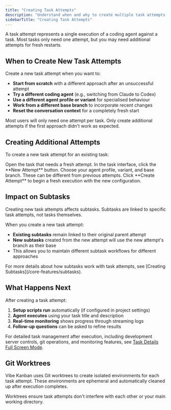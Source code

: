 ```yaml
---
title: "Creating Task Attempts"
description: "Understand when and why to create multiple task attempts for fresh restarts with different configurations."
sidebarTitle: "Creating Task Attempts"
---
```


A task attempt represents a single execution of a coding agent against a task. Most tasks only need one attempt, but you may need additional attempts for fresh restarts.

## When to Create New Task Attempts

Create a new task attempt when you want to:

- **Start from scratch** with a different approach after an unsuccessful attempt
- **Try a different coding agent** (e.g., switching from Claude to Codex)
- **Use a different agent profile or variant** for specialised behaviour
- **Work from a different base branch** to incorporate recent changes
- **Reset the conversation context** for a completely fresh start

<Tip>
Most users will only need one attempt per task. Only create additional attempts if the first approach didn't work as expected.
</Tip>

## Creating Additional Attempts

To create a new task attempt for an existing task:

<Steps>
<Step title="Navigate to the task">
  Open the task that needs a fresh attempt.
</Step>

<Step title="Click New Attempt">
  In the task interface, click the **New Attempt** button.
</Step>

<Step title="Configure the attempt">
  Choose your agent profile, variant, and base branch. These can be different from previous attempts.
</Step>

<Step title="Start execution">
  Click **Create Attempt** to begin a fresh execution with the new configuration.
</Step>
</Steps>

## Impact on Subtasks

<Warning>
Creating new task attempts affects subtasks. Subtasks are linked to specific task attempts, not tasks themselves.
</Warning>

When you create a new task attempt:

- **Existing subtasks** remain linked to their original parent attempt
- **New subtasks** created from the new attempt will use the new attempt's branch as their base
- This allows you to maintain different subtask workflows for different approaches

<Info>
For more details about how subtasks work with task attempts, see [Creating Subtasks](/core-features/subtasks).
</Info>

## What Happens Next

After creating a task attempt:

1. **Setup scripts run** automatically (if configured in project settings)
2. **Agent executes** using your task title and description
3. **Real-time monitoring** shows progress through streaming logs
4. **Follow-up questions** can be asked to refine results

For detailed task management after execution, including development server controls, git operations, and monitoring features, see [Task Details Full Screen Mode](/core-features/task-details-full-screen).

## Git Worktrees

Vibe Kanban uses Git worktrees to create isolated environments for each task attempt. These environments are ephemeral and automatically cleaned up after execution completes.

<Info>
Worktrees ensure task attempts don't interfere with each other or your main working directory.
</Info>
